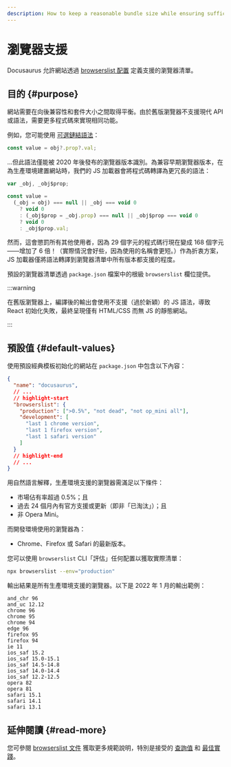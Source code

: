 ```yaml
---
description: How to keep a reasonable bundle size while ensuring sufficient browser support.
---
```


# 瀏覽器支援

Docusaurus 允許網站透過 [browserslist 配置](https://github.com/browserslist/browserslist) 定義支援的瀏覽器清單。

## 目的 {#purpose}

網站需要在向後兼容性和套件大小之間取得平衡。由於舊版瀏覽器不支援現代 API 或語法，需要更多程式碼來實現相同功能。

例如，您可能使用 [可選鏈結語法](https://developer.mozilla.org/en-US/docs/Web/JavaScript/Reference/Operators/Optional_chaining)：

```js
const value = obj?.prop?.val;
```

...但此語法僅能被 2020 年後發布的瀏覽器版本識別。為兼容早期瀏覽器版本，在為生產環境建置網站時，我們的 JS 加載器會將程式碼轉譯為更冗長的語法：

```js
var _obj, _obj$prop;

const value =
  (_obj = obj) === null || _obj === void 0
    ? void 0
    : (_obj$prop = _obj.prop) === null || _obj$prop === void 0
    ? void 0
    : _obj$prop.val;
```

然而，這會懲罰所有其他使用者，因為 29 個字元的程式碼行現在變成 168 個字元——增加了 6 倍！（實際情況會好些，因為使用的名稱會更短。）作為折衷方案，JS 加載器僅將語法轉譯到瀏覽器清單中所有版本都支援的程度。

預設的瀏覽器清單透過 `package.json` 檔案中的根級 `browserslist` 欄位提供。

:::warning

在舊版瀏覽器上，編譯後的輸出會使用不支援（過於新穎）的 JS 語法，導致 React 初始化失敗，最終呈現僅有 HTML/CSS 而無 JS 的靜態網站。

:::

## 預設值 {#default-values}

使用預設經典模板初始化的網站在 `package.json` 中包含以下內容：

```json title="package.json"
{
  "name": "docusaurus",
  // ...
  // highlight-start
  "browserslist": {
    "production": [">0.5%", "not dead", "not op_mini all"],
    "development": [
      "last 1 chrome version",
      "last 1 firefox version",
      "last 1 safari version"
    ]
  }
  // highlight-end
  // ...
}
```

用自然語言解釋，生產環境支援的瀏覽器需滿足以下條件：

- 市場佔有率超過 0.5%；且
- 過去 24 個月內有官方支援或更新（即非「已淘汰」）；且
- 非 Opera Mini。

而開發環境使用的瀏覽器為：

- Chrome、Firefox 或 Safari 的最新版本。

您可以使用 `browserslist` CLI「評估」任何配置以獲取實際清單：

```bash
npx browserslist --env="production"
```

輸出結果是所有生產環境支援的瀏覽器。以下是 2022 年 1 月的輸出範例：

```text
and_chr 96
and_uc 12.12
chrome 96
chrome 95
chrome 94
edge 96
firefox 95
firefox 94
ie 11
ios_saf 15.2
ios_saf 15.0-15.1
ios_saf 14.5-14.8
ios_saf 14.0-14.4
ios_saf 12.2-12.5
opera 82
opera 81
safari 15.1
safari 14.1
safari 13.1
```

## 延伸閱讀 {#read-more}

您可參閱 [browserslist 文件](https://github.com/browserslist/browserslist/blob/main/README.md) 獲取更多規範說明，特別是接受的 [查詢值](https://github.com/browserslist/browserslist/blob/main/README.md#queries) 和 [最佳實踐](https://github.com/browserslist/browserslist/blob/main/README.md#best-practices)。